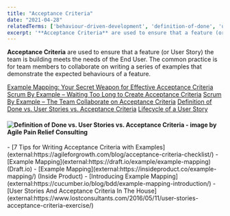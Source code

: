 ```yaml
---
title: "Acceptance Criteria"
date: "2021-04-28"
relatedTerms: ['behaviour-driven-development', 'definition-of-done', 'user-stories']
excerpt: '**Acceptance Criteria** are used to ensure that a feature (or User Story) the team is'
---
```


**Acceptance Criteria** are used to ensure that a feature (or User Story) the team is building meets the needs of the End User. The common practice is for team members to collaborate on writing a series of examples that demonstrate the expected behaviours of a feature.

[Example Mapping: Your Secret Weapon for Effective Acceptance Criteria]((/blog/example-mapping-your-secret-weapon-for-effective-acceptance-criteria))
[Scrum By Example – Waiting Too Long to Create Acceptance Criteria]((/blog/creating-acceptance-criteria-waiting-too-long))
[Scrum By Example – The Team Collaborate on Acceptance Criteria]((/blog/scrummaster-tales-team-collaborate-acceptance-criteria))
[Definition of Done vs. User Stories vs. Acceptance Criteria]((/blog/definition-of-done-user-stories-acceptance-criteria))
[Lifecycle of a User Story](/blog/lifecycle-of-a-user-story)

#### ![Definition of Done vs. User Stories vs. Acceptance Criteria - image by Agile Pain Relief Consulting](src/content/glossary/acceptance-criteria/images/APR_Blog-Illustrations_Nov2019_AcceptanceCriteria_B_v2-1024x607.jpg)

<HighlightBox heading="Resource Links" variant="resourceLinks">
- [7 Tips for Writing Acceptance Criteria with Examples](external:https://agileforgrowth.com/blog/acceptance-criteria-checklist/)
- [Example Mapping](external:https://draft.io/example/example-mapping) (Draft.io)
- [Example Mapping](external:https://insideproduct.co/example-mapping/) (Inside Product)
- [Introducing Example Mapping](external:https://cucumber.io/blog/bdd/example-mapping-introduction/)
- [User Stories And Acceptance Criteria In The House](external:https://www.lostconsultants.com/2016/05/11/user-stories-acceptance-criteria-exercise/)
</HighlightBox>
